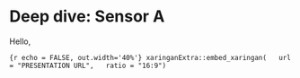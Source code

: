 # Deep dive: Sensor A

Hello,

`{r echo = FALSE, out.width='40%'} xaringanExtra::embed_xaringan(   url = "PRESENTATION URL",   ratio = "16:9")`
